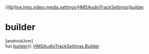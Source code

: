 //[lib](/api-reference/android/v2/home/content)/[live.hms.video.media.settings](../index)/[HMSAudioTrackSettings](index)/[builder](builder)

# builder

[androidJvm]\
fun [builder](builder)(): [HMSAudioTrackSettings.Builder](-builder/index)
